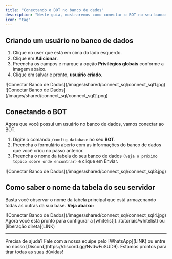 ```yaml
---
title: "Conectando o BOT no banco de dados"
description: "Neste guia, mostraremos como conectar o BOT no seu banco de dados."
icon: "tag"
---
```





## Criando um usuário no banco de dados
1. Clique no user que está em cima do lado esquerdo.
2. Clique em **Adicionar**.
3. Preencha os campos e marque a opção **Privilégios globais** conforme a imagem abaixo.
3. Clique em salvar e pronto, **usuário criado**.

<Frame>
  ![Conectar Banco de Dados](/images/shared/connect_sql/connect_sql1.jpg)
</Frame>

<Frame>
  ![Conectar Banco de Dados](/images/shared/connect_sql/connect_sql2.png)
</Frame>

## Conectando o BOT

Agora que você possui um usuário no banco de dados, vamos conectar ao BOT.

1. Digite o comando `/config-database` no seu **BOT**.
2. Preencha o formulário aberto com as informações do banco de dados que você criou no passo anterior.
3. Preencha o nome da tabela do seu banco de dados `(veja o próximo tópico sobre onde encontrar)` e clique em Enviar.

<Frame>
  ![Conectar Banco de Dados](/images/shared/connect_sql/connect_sql3.jpg)
</Frame>

## Como saber o nome da tabela do seu servidor

 Basta você observar o nome da tabela principal que está armazenando todas as outras da sua base. **Veja abaixo:**

 <Frame>
  ![Conectar Banco de Dados](/images/shared/connect_sql/connect_sql4.jpg)
</Frame>

<Check>
  Agora você está pronto para configurar a [whitelist](../tutoriais/whitelist) ou [liberação direta](LINK)
</Check>

---

<Tip>
  Precisa de ajuda? Fale com a nossa equipe pelo [WhatsApp](LINK) ou entre no nosso [Discord](https://discord.gg/NvdwFuSUD9).  
  Estamos prontos para tirar todas as suas dúvidas!
</Tip>
